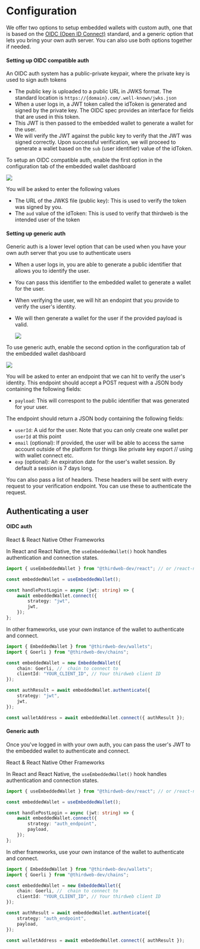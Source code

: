 


# Configuration

We offer two options to setup embedded wallets with custom auth, one that is based on the [OIDC (Open ID Connect)](https://openid.net/developers/how-connect-works/) standard, and a generic option that lets you bring your own auth server. You can also use both options together if needed.

#### Setting up OIDC compatible auth

An OIDC auth system has a public-private keypair, where the private key is used to sign auth tokens
- The public key is uploaded to a public URL in JWKS format. The standard location is `https://{domain}.com/.well-known/jwks.json`
- When a user logs in, a JWT token called the idToken is generated and signed by the private key. The OIDC spec provides an interface for fields that are used in this token.
- This JWT is then passed to the embedded wallet to generate a wallet for the user.
- We will verify the JWT against the public key to verify that the JWT was signed correctly. Upon successful verification, we will proceed to generate a wallet based on the `sub` (user identifier) value of the idToken.

To setup an OIDC compatible auth, enable the first option in the configuration tab of the embedded wallet dashboard

   <div className="border rounded-lg p-6">
   	<Image src={EWCustomAuthdb} />
   </div>

You will be asked to enter the following values
- The URL of the JWKS file (public key): This is used to verify the token was signed by you.
- The `aud` value of the idToken: This is used to verify that thirdweb is the intended user of the token


#### Setting up generic auth

Generic auth is a lower level option that can be used when you have your own auth server that you use to authenticate users
- When a user logs in, you are able to generate a public identifier that allows you to identify the user.
- You can pass this identifier to the embedded wallet to generate a wallet for the user.
- When verifying the user, we will hit an endopint that you provide to verify the user's identity.
- We will then generate a wallet for the user if the provided payload is valid.

   <div className="border rounded-lg p-6">
   	<Image src={EWCustomAuth} />
   </div>


To use generic auth, enable the second option in the configuration tab of the embedded wallet dashboard


   <div className="border rounded-lg p-6">
   	<Image src={EWCustomAuthdb2} />
   </div>


You will be asked to enter an endpoint that we can hit to verify the user's identity. This endpoint should accept a POST request with a JSON body containing the following fields:
- `payload`: This will correspont to the public identifier that was generated for your user.

The endpoint should return a JSON body containing the following fields:
  - `userId`: A uid for the user. Note that you can only create one wallet per `userId` at this point
  - `email` (optional): If provided, the user will be able to access the same account outside of the platform for things like private key export // using with wallet connect etc.
  - `exp` (optional): An expiration date for the user's wallet session. By default a session is 7 days long.


You can also pass a list of headers. These headers will be sent with every request to your verification endpoint. You can use these to authenticate the request.



## Authenticating a user

#### OIDC auth


<Tabs defaultValue="react">
<TabsList>
	<TabsTrigger value="react">React & React Native</TabsTrigger>
	<TabsTrigger value="typescript">Other Frameworks</TabsTrigger>
</TabsList>

<TabsContent value="react">

In React and React Native, the `useEmbeddedWallet()` hook handles authentication and connection states.

```typescript
import { useEmbeddedWallet } from "@thirdweb-dev/react"; // or /react-native

const embeddedWallet = useEmbeddedWallet();

const handlePostLogin = async (jwt: string) => {
	await embeddedWallet.connect({
		strategy: "jwt",
		jwt,
	});
};
```

</TabsContent>

<TabsContent value="typescript">

In other frameworks, use your own instance of the wallet to authenticate and connect.

```typescript
import { EmbeddedWallet } from "@thirdweb-dev/wallets";
import { Goerli } from "@thirdweb-dev/chains";

const embeddedWallet = new EmbeddedWallet({
	chain: Goerli, //  chain to connect to
	clientId: "YOUR_CLIENT_ID", // Your thirdweb client ID
});

const authResult = await embeddedWallet.authenticate({
	strategy: "jwt",
	jwt,
});

const walletAddress = await embeddedWallet.connect({ authResult });
```

</TabsContent>
</Tabs>

#### Generic auth


Once you've logged in with your own auth, you can pass the user's JWT to the embedded wallet to authenticate and connect.

<Tabs defaultValue="react">
<TabsList>
	<TabsTrigger value="react">React & React Native</TabsTrigger>
	<TabsTrigger value="typescript">Other Frameworks</TabsTrigger>
</TabsList>

<TabsContent value="react">

In React and React Native, the `useEmbeddedWallet()` hook handles authentication and connection states.

```typescript
import { useEmbeddedWallet } from "@thirdweb-dev/react"; // or /react-native

const embeddedWallet = useEmbeddedWallet();

const handlePostLogin = async (jwt: string) => {
	await embeddedWallet.connect({
		strategy: "auth_endpoint",
		payload,
	});
};
```

</TabsContent>

<TabsContent value="typescript">

In other frameworks, use your own instance of the wallet to authenticate and connect.

```typescript
import { EmbeddedWallet } from "@thirdweb-dev/wallets";
import { Goerli } from "@thirdweb-dev/chains";

const embeddedWallet = new EmbeddedWallet({
	chain: Goerli, //  chain to connect to
	clientId: "YOUR_CLIENT_ID", // Your thirdweb client ID
});

const authResult = await embeddedWallet.authenticate({
	strategy: "auth_endpoint",
	payload,
});

const walletAddress = await embeddedWallet.connect({ authResult });
```

</TabsContent>
</Tabs>


